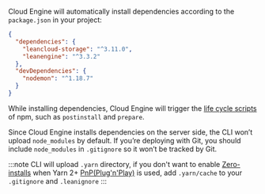 Cloud Engine will automatically install dependencies according to the `package.json` in your project:

```json title='package.json'
{
  "dependencies": {
    "leancloud-storage": "^3.11.0",
    "leanengine": "^3.3.2"
  },
  "devDependencies": {
    "nodemon": "^1.18.7"
  }
}
```

While installing dependencies, Cloud Engine will trigger the [life cycle scripts](https://docs.npmjs.com/cli/v8/using-npm/scripts#life-cycle-scripts) of npm, such as `postinstall` and `prepare`.

Since Cloud Engine installs dependencies on the server side, the CLI won’t upload `node_modules` by default. If you’re deploying with Git, you should include `node_modules` in `.gitignore` so it won’t be tracked by Git.

:::note
CLI will upload `.yarn` directory, if you don't want to enable [Zero-installs](https://yarnpkg.com/features/caching#zero-installs) when Yarn 2+ [PnP\(Plug'n'Play\)](https://yarnpkg.com/features/pnp) is used, add `.yarn/cache` to your `.gitignore` and `.leanignore`
:::
